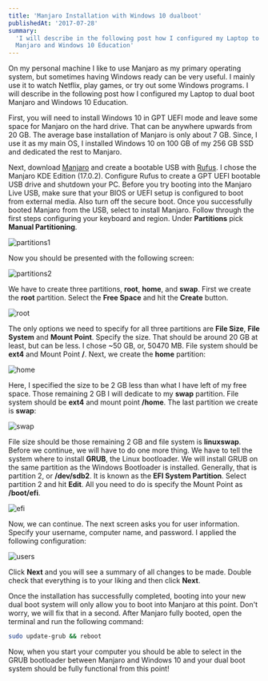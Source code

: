 ```yaml
---
title: 'Manjaro Installation with Windows 10 dualboot'
publishedAt: '2017-07-28'
summary:
  'I will describe in the following post how I configured my Laptop to dualboot
  Manjaro and Windows 10 Education'
---
```


On my personal machine I like to use Manjaro as my primary operating system, but
sometimes having Windows ready can be very useful. I mainly use it to watch
Netflix, play games, or try out some Windows programs. I will describe in the
following post how I configured my Laptop to dual boot Manjaro and Windows 10
Education.

First, you will need to install Windows 10 in GPT UEFI mode and leave some space
for Manjaro on the hard drive. That can be anywhere upwards from 20 GB. The
average base installation of Manjaro is only about 7 GB. Since, I use it as my
main OS, I installed Windows 10 on 100 GB of my 256 GB SSD and dedicated the
rest to Manjaro.

Next, download [Manjaro][manjaro] and create a bootable USB with [Rufus][rufus].
I chose the Manjaro KDE Edition (17.0.2). Configure Rufus to create a GPT UEFI
bootable USB drive and shutdown your PC. Before you try booting into the Manjaro
Live USB, make sure that your BIOS or UEFI setup is configured to boot from
external media. Also turn off the secure boot. Once you successfully booted
Manjaro from the USB, select to install Manjaro. Follow through the first steps
configuring your keyboard and region. Under **Partitions** pick **Manual
Partitioning**.

<Image
	src="/static/img/manjaro-installation-with-win10-dualboot/installer1.png"
	height={701}
	width={1108}
	alt="partitions1"
/>

Now you should be presented with the following screen:

<Image
	src="/static/img/manjaro-installation-with-win10-dualboot/installer2.png"
	height={701}
	width={1108}
	alt="partitions2"
/>

We have to create three partitions, **root**, **home**, and **swap**. First we
create the **root** partition. Select the **Free Space** and hit the **Create**
button.

<Image
	src="/static/img/manjaro-installation-with-win10-dualboot/root.png"
	height={742}
	width={791}
	alt="root"
/>

The only options we need to specify for all three partitions are **File Size**,
**File System** and **Mount Point**. Specify the size. That should be around 20
GB at least, but can be less. I chose ~50 GB, or, 50470 MB. File system should
be **ext4** and Mount Point **/**. Next, we create the **home** partition:

<Image
	src="/static/img/manjaro-installation-with-win10-dualboot/home.png"
	height={742}
	width={791}
	alt="home"
/>

Here, I specified the size to be 2 GB less than what I have left of my free
space. Those remaining 2 GB I will dedicate to my **swap** partition. File
system should be **ext4** and mount point **/home**. The last partition we
create is **swap**:

<Image
	src="/static/img/manjaro-installation-with-win10-dualboot/swap.png"
	height={742}
	width={791}
	alt="swap"
/>

File size should be those remaining 2 GB and file system is **linuxswap**.
Before we continue, we will have to do one more thing. We have to tell the
system where to install **GRUB**, the Linux bootloader. We will install GRUB on
the same partition as the Windows Bootloader is installed. Generally, that is
partition 2, or **/dev/sdb2**. It is known as the **EFI System Partition**.
Select partition 2 and hit **Edit**. All you need to do is specify the Mount
Point as **/boot/efi**.

<Image
	src="/static/img/manjaro-installation-with-win10-dualboot/efi.png"
	height={632}
	width={478}
	alt="efi"
/>

Now, we can continue. The next screen asks you for user information. Specify
your username, computer name, and password. I applied the following
configuration:

<Image
	src="/static/img/manjaro-installation-with-win10-dualboot/users.png"
	height={701}
	width={1108}
	alt="users"
/>

Click **Next** and you will see a summary of all changes to be made. Double
check that everything is to your liking and then click **Next**.

Once the installation has successfully completed, booting into your new dual
boot system will only allow you to boot into Manjaro at this point. Don't worry,
we will fix that in a second. After Manjaro fully booted, open the terminal and
run the following command:

```bash
sudo update-grub && reboot
```

Now, when you start your computer you should be able to select in the GRUB
bootloader between Manjaro and Windows 10 and your dual boot system should be
fully functional from this point!

[manjaro]: https://manjaro.org/get-manjaro/
[rufus]: https://rufus.akeo.ie
